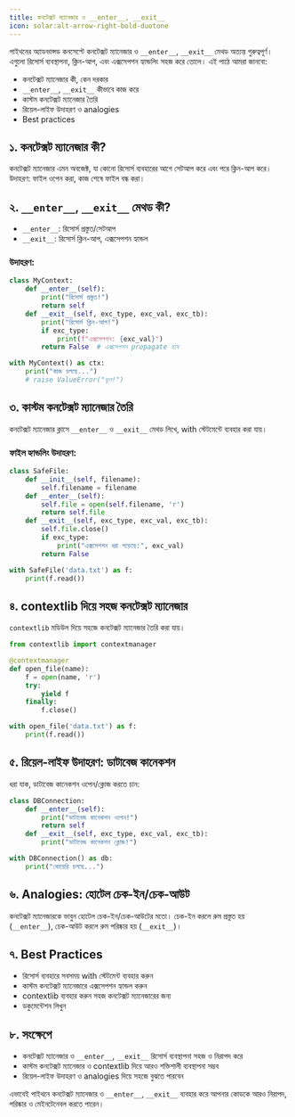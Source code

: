 ```yaml
---
title: কনটেক্সট ম্যানেজার ও __enter__, __exit__
icon: solar:alt-arrow-right-bold-duotone
---
```


পাইথনের অ্যাডভান্সড কনসেপ্টে কনটেক্সট ম্যানেজার ও `__enter__`, `__exit__` মেথড অত্যন্ত গুরুত্বপূর্ণ। এগুলো রিসোর্স ব্যবস্থাপনা, ক্লিন-আপ, এবং এক্সসেপশন হ্যান্ডলিং সহজ করে তোলে। এই পাঠে আমরা জানবো:
- কনটেক্সট ম্যানেজার কী, কেন দরকার
- `__enter__`, `__exit__` কীভাবে কাজ করে
- কাস্টম কনটেক্সট ম্যানেজার তৈরি
- রিয়েল-লাইফ উদাহরণ ও analogies
- Best practices

## ১. কনটেক্সট ম্যানেজার কী?

কনটেক্সট ম্যানেজার এমন অবজেক্ট, যা কোনো রিসোর্স ব্যবহারের আগে সেটআপ করে এবং পরে ক্লিন-আপ করে। উদাহরণ: ফাইল ওপেন করা, কাজ শেষে ফাইল বন্ধ করা।

## ২. `__enter__`, `__exit__` মেথড কী?

- `__enter__`: রিসোর্স প্রস্তুত/সেটআপ
- `__exit__`: রিসোর্স ক্লিন-আপ, এক্সসেপশন হ্যান্ডল

### উদাহরণ:
```python
class MyContext:
    def __enter__(self):
        print("রিসোর্স প্রস্তুত!")
        return self
    def __exit__(self, exc_type, exc_val, exc_tb):
        print("রিসোর্স ক্লিন-আপ!")
        if exc_type:
            print(f"এক্সসেপশন: {exc_val}")
        return False  # এক্সসেপশন propagate হবে

with MyContext() as ctx:
    print("কাজ চলছে...")
    # raise ValueError("ভুল!")
```

## ৩. কাস্টম কনটেক্সট ম্যানেজার তৈরি

কনটেক্সট ম্যানেজার ক্লাসে `__enter__` ও `__exit__` মেথড লিখে, with স্টেটমেন্টে ব্যবহার করা যায়।

### ফাইল হ্যান্ডলিং উদাহরণ:
```python
class SafeFile:
    def __init__(self, filename):
        self.filename = filename
    def __enter__(self):
        self.file = open(self.filename, 'r')
        return self.file
    def __exit__(self, exc_type, exc_val, exc_tb):
        self.file.close()
        if exc_type:
            print("এক্সসেপশন ধরা পড়েছে:", exc_val)
        return False

with SafeFile('data.txt') as f:
    print(f.read())
```

## ৪. contextlib দিয়ে সহজ কনটেক্সট ম্যানেজার

`contextlib` মডিউল দিয়ে সহজে কনটেক্সট ম্যানেজার তৈরি করা যায়।

```python
from contextlib import contextmanager

@contextmanager
def open_file(name):
    f = open(name, 'r')
    try:
        yield f
    finally:
        f.close()

with open_file('data.txt') as f:
    print(f.read())
```

## ৫. রিয়েল-লাইফ উদাহরণ: ডাটাবেজ কানেকশন

ধরা যাক, ডাটাবেজ কানেকশন ওপেন/ক্লোজ করতে চান:
```python
class DBConnection:
    def __enter__(self):
        print("ডাটাবেজ কানেকশন ওপেন!")
        return self
    def __exit__(self, exc_type, exc_val, exc_tb):
        print("ডাটাবেজ কানেকশন ক্লোজ!")

with DBConnection() as db:
    print("কোয়েরি চলছে...")
```

## ৬. Analogies: হোটেল চেক-ইন/চেক-আউট

কনটেক্সট ম্যানেজারকে ভাবুন হোটেল চেক-ইন/চেক-আউটের মতো। চেক-ইন করলে রুম প্রস্তুত হয় (`__enter__`), চেক-আউট করলে রুম পরিষ্কার হয় (`__exit__`)।

## ৭. Best Practices

- রিসোর্স ব্যবহারে সবসময় with স্টেটমেন্ট ব্যবহার করুন
- কাস্টম কনটেক্সট ম্যানেজারে এক্সসেপশন হ্যান্ডল করুন
- contextlib ব্যবহার করুন সহজ কনটেক্সট ম্যানেজারের জন্য
- ডকুমেন্টেশন লিখুন

## ৮. সংক্ষেপে

- কনটেক্সট ম্যানেজার ও `__enter__`, `__exit__` রিসোর্স ব্যবস্থাপনা সহজ ও নিরাপদ করে
- কাস্টম কনটেক্সট ম্যানেজার ও contextlib দিয়ে আরও শক্তিশালী ব্যবস্থাপনা সম্ভব
- রিয়েল-লাইফ উদাহরণ ও analogies দিয়ে সহজে বুঝতে পারবেন

এভাবেই পাইথনে কনটেক্সট ম্যানেজার ও `__enter__`, `__exit__` ব্যবহার করে আপনার কোডকে আরও নিরাপদ, পরিষ্কার ও মেইনটেনেবল করতে পারেন।
